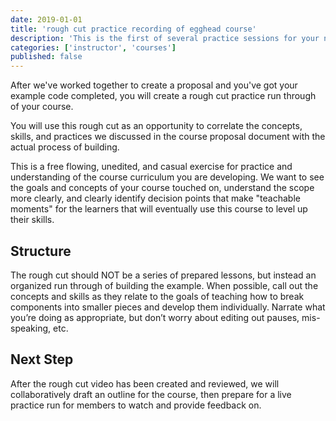 ```yaml
---
date: 2019-01-01
title: 'rough cut practice recording of egghead course'
description: 'This is the first of several practice sessions for your new egghead course. It is a rough cut draft working through the building of the example and discussing the concepts and teachable moments.'
categories: ['instructor', 'courses']
published: false
---
```


After we've worked together to create a proposal and you've got your example code completed, you will create a rough cut practice run through of your course.

You will use this rough cut as an opportunity to correlate the concepts, skills, and practices we discussed in the course proposal document with the actual process of building.

This is a free flowing, unedited, and casual exercise for practice and understanding of the course curriculum you are developing. We want to see the goals and concepts of your course touched on, understand the scope more clearly, and clearly identify decision points that make "teachable moments" for the learners that will eventually use this course to level up their skills.

## Structure

The rough cut should NOT be a series of prepared lessons, but instead an organized run through of building the example. When possible, call out the concepts and skills as they relate to the goals of teaching how to break components into smaller pieces and develop them individually. Narrate what you’re doing as appropriate, but don’t worry about editing out pauses, mis-speaking, etc.

## Next Step

After the rough cut video has been created and reviewed, we will collaboratively draft an outline for the course, then prepare for a live practice run for members to watch and provide feedback on.
